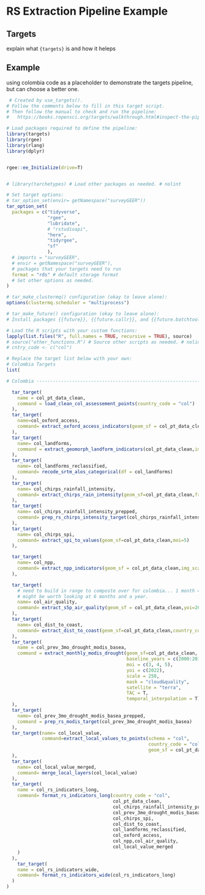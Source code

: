 # RS Extraction Pipeline Example

## Targets

explain what `{targets}` is and how it heleps

## Example 

using colombia code as a placeholder to demonstrate the targets pipeline, but can choose a better one.
```r

 # Created by use_targets().
# Follow the comments below to fill in this target script.
# Then follow the manual to check and run the pipeline:
#   https://books.ropensci.org/targets/walkthrough.html#inspect-the-pipeline # nolint

# Load packages required to define the pipeline:
library(targets)
library(rgee)
library(rlang)
library(dplyr)


rgee::ee_Initialize(drive=T)


# library(tarchetypes) # Load other packages as needed. # nolint

# Set target options:
# tar_option_set(envir= getNamespace("surveyGEER"))
tar_option_set(
  packages = c("tidyverse",
               "rgee",
               "lubridate",
               # "rstudioapi",
               "here",
               "tidyrgee",
               "sf"
               ),
  # imports = "surveyGEER",
  # envir = getNamespace("surveyGEER"),
  # packages that your targets need to run
  format = "rds" # default storage format
  # Set other options as needed.
)

# tar_make_clustermq() configuration (okay to leave alone):
options(clustermq.scheduler = "multiprocess")

# tar_make_future() configuration (okay to leave alone):
# Install packages {{future}}, {{future.callr}}, and {{future.batchtools}} to allow use_targets() to configure tar_make_future() options.

# Load the R scripts with your custom functions:
lapply(list.files("R", full.names = TRUE, recursive = TRUE), source)
# source("other_functions.R") # Source other scripts as needed. # nolint
# cntry_code <- c("col")

# Replace the target list below with your own:
# Colombia Targets
list(

# Colombia ----------------------------------------------------------------

  tar_target(
    name = col_pt_data_clean,
    command = load_clean_col_assessement_points(country_code = "col")
  ),
  tar_target(
    name=col_oxford_access,
    command= extract_oxford_access_indicators(geom_sf = col_pt_data_clean,img_scale = 928)
  ),
  tar_target(
    name= col_landforms,
    command = extract_geomorph_landform_indicators(col_pt_data_clean,img_scale=90)
  ),
  tar_target(
    name= col_landforms_reclassified,
    command= recode_srtm_alos_categorical(df = col_landforms)
  ),
  tar_target(
    name= col_chirps_rainfall_intensity,
    command= extract_chirps_rain_intensity(geom_sf=col_pt_data_clean,from_when="2022-05-31")
  ),
  tar_target(
    name= col_chirps_rainfall_intensity_prepped,
    command= prep_rs_chirps_intensity_target(col_chirps_rainfall_intensity,moi=5)
  ),
  tar_target(
    name= col_chirps_spi,
    command= extract_spi_to_values(geom_sf=col_pt_data_clean,moi=5)
  ),

  tar_target(
    name= col_npp,
    command= extract_npp_indicators(geom_sf = col_pt_data_clean,img_scale = 500)
  ),

  tar_target(
    # need to build in range to composte over for colombia... 1 month == too cloudy....3 months still 40 % clouds
    # might be worth looking at 6 months and a year.
    name= col_air_quality,
    command= extract_s5p_air_quality(geom_sf = col_pt_data_clean,yoi=2022, moi=5, img_scale=111320)
  ),
  tar_target(
    name= col_dist_to_coast,
    command= extract_dist_to_coast(geom_sf=col_pt_data_clean,country_code = "col",pt_density = 100)
  ),
  tar_target(
    name = col_prev_3mo_drought_modis_basea,
    command = extract_monthly_modis_drought(geom_sf=col_pt_data_clean,
                                            baseline_years = c(2000:2015),
                                            moi = c(3, 4, 5),
                                            yoi = c(2022),
                                            scale = 250,
                                            mask = "cloud&quality",
                                            satellite = "terra",
                                            TAC = T,
                                            temporal_interpolation = T)
  ),
  tar_target(
    name= col_prev_3mo_drought_modis_basea_prepped,
    command = prep_rs_modis_target(col_prev_3mo_drought_modis_basea)
  ),
  tar_target(name= col_local_value,
             command=extract_local_values_to_points(schema = "col",
                                                    country_code = "col",
                                                    geom_sf = col_pt_data_clean)
  ),
  tar_target(
    name= col_local_value_merged,
    command= merge_local_layers(col_local_value)
  ),
  tar_target(
    name = col_rs_indicators_long,
    command= format_rs_indicators_long(country_code = "col",
                                       col_pt_data_clean,
                                       col_chirps_rainfall_intensity_prepped,
                                       col_prev_3mo_drought_modis_basea_prepped,
                                       col_chirps_spi,
                                       col_dist_to_coast,
                                       col_landforms_reclassified,
                                       col_oxford_access,
                                       col_npp,col_air_quality,
                                       col_local_value_merged
    )
  ),
    tar_target(
    name = col_rs_indicators_wide,
    command= format_rs_indicators_wide(col_rs_indicators_long)
  )
)
```
